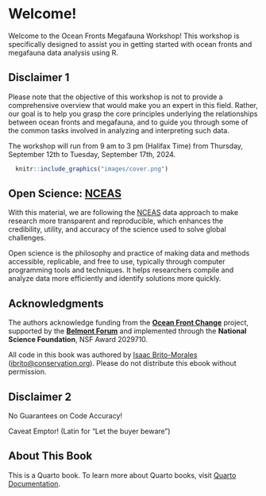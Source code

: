 # Welcome!

Welcome to the Ocean Fronts Megafauna Workshop! This workshop is specifically designed to assist you in getting started with ocean fronts and megafauna data analysis using R.

::: callout-important
## Disclaimer 1

Please note that the objective of this workshop is not to provide a comprehensive overview that would make you an expert in this field. Rather, our goal is to help you grasp the core principles underlying the relationships between ocean fronts and megafauna, and to guide you through some of the common tasks involved in analyzing and interpreting such data.
:::

The workshop will run from 9 am to 3 pm (Halifax Time) from Thursday, September 12th to Tuesday, September 17th, 2024.

```r
  knitr::include_graphics("images/cover.png")
```

## Open Science: [NCEAS](https://www.nceas.ucsb.edu/our-approach)

With this material, we are following the [NCEAS](https://www.nceas.ucsb.edu/our-approach) data approach to make research more transparent and reproducible, which enhances the credibility, utility, and accuracy of the science used to solve global challenges.

::: callout-note
Open science is the philosophy and practice of making data and methods accessible, replicable, and free to use, typically through computer programming tools and techniques. It helps researchers compile and analyze data more efficiently and identify solutions more quickly.
:::

## Acknowledgments

The authors acknowledge funding from the [**Ocean Front Change**](https://www.conservation.org/projects/oceanfrontchange) project, supported by the [**Belmont Forum**](https://www.belmontforum.org/) and implemented through the **National Science Foundation**, NSF Award 2029710.

All code in this book was authored by [Isaac Brito-Morales](https://isaakbm.github.io/ibm-personalweb/) ([ibrito\@conservation.org](ibrito@conservation.org)). Please do not distribute this ebook without permission.

::: callout-important
## Disclaimer 2

No Guarantees on Code Accuracy!

Caveat Emptor! (Latin for "Let the buyer beware")
:::

## About This Book

This is a Quarto book. To learn more about Quarto books, visit [Quarto Documentation](https://quarto.org/docs/books/).
